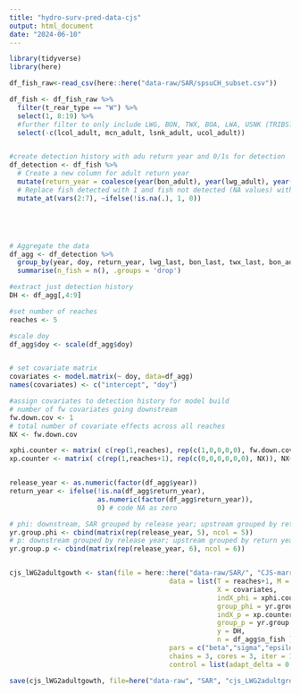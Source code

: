 ```yaml
---
title: "hydro-surv-pred-data-cjs"
output: html_document
date: "2024-06-10"
---
```


```r
library(tidyverse)
library(here)
```


```r
df_fish_raw<-read_csv(here::here("data-raw/SAR/spsuCH_subset.csv"))

df_fish <- df_fish_raw %>% 
  filter(t_rear_type == "W") %>% 
  select(1, 8:19) %>% 
  #further filter to only include LWG, BON, TWX, BOA, LWA, USNK (TRIBS?)
  select(-c(lcol_adult, mcn_adult, lsnk_adult, ucol_adult)) 


#create detection history with adu return year and 0/1s for detection
df_detection <- df_fish %>%
  # Create a new column for adult return year
  mutate(return_year = coalesce(year(bon_adult), year(lwg_adult), year(usnk_adult), 0)) %>% 
  # Replace fish detected with 1 and fish not detected (NA values) with 0 to create a detection history
  mutate_at(vars(2:7), ~ifelse(!is.na(.), 1, 0)) 





# Aggregate the data
df_agg <- df_detection %>%
  group_by(year, doy, return_year, lwg_last, bon_last, twx_last, bon_adult, lwg_adult, usnk_adult) %>%
  summarise(n_fish = n(), .groups = 'drop')

#extract just detection history
DH <- df_agg[,4:9]

#set number of reaches
reaches <- 5

#scale doy
df_agg$doy <- scale(df_agg$doy)


# set covariate matrix
covariates <- model.matrix(~ doy, data=df_agg)
names(covariates) <- c("intercept", "doy")

#assign covariates to detection history for model build
# number of fw covariates going downstream
fw.down.cov <- 1
# total number of covariate effects across all reaches
NX <- fw.down.cov

xphi.counter <- matrix( c(rep(1,reaches), rep(c(1,0,0,0,0), fw.down.cov )), NX+1, reaches, byrow=TRUE)
xp.counter <- matrix( c(rep(1,reaches+1), rep(c(0,0,0,0,0,0), NX)), NX+1, reaches+1, byrow=TRUE)


release_year <- as.numeric(factor(df_agg$year))
return_year <- ifelse(!is.na(df_agg$return_year),
                      as.numeric(factor(df_agg$return_year)),
                      0) # code NA as zero

# phi: downstream, SAR grouped by release year; upstream grouped by return year
yr.group.phi <- cbind(matrix(rep(release_year, 5), ncol = 5))
# p: downstream grouped by release year; upstream grouped by return year
yr.group.p <- cbind(matrix(rep(release_year, 6), ncol = 6))


cjs_lWG2adultgowth <- stan(file = here::here("data-raw/SAR/", "CJS-marray-phiXRE-pXRE-fixNA.stan"),
                                        data = list(T = reaches+1, M = nrow(df_agg), K = NX+1,
                                                    X = covariates,
                                                    indX_phi = xphi.counter,
                                                    group_phi = yr.group.phi,
                                                    indX_p = xp.counter,
                                                    group_p = yr.group.p,
                                                    y = DH,
                                                    n = df_agg$n_fish ),
                                        pars = c("beta","sigma","epsilon_z","b","s","e_z","LL"),
                                        chains = 3, cores = 3, iter = 1500, warmup = 500,
                                        control = list(adapt_delta = 0.99, max_treedepth = 15), refresh=75 )

save(cjs_lWG2adultgowth, file=here("data-raw", "SAR", "cjs_LWG2adultgrowth.RData") )

```

